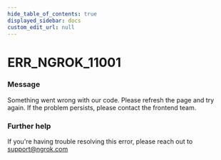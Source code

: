 ```yaml
---
hide_table_of_contents: true
displayed_sidebar: docs
custom_edit_url: null
---
```



# ERR_NGROK_11001

### Message

Something went wrong with our code. Please refresh the page and try again. If the problem persists, please contact the frontend team.

### Further help

If you're having trouble resolving this error, please reach out to [support@ngrok.com](mailto:support@ngrok.com?subject=Help%20with%20ERR_NGROK_11001)

<ErrorDetails error="err_ngrok_11001" />
